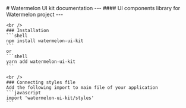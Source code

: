 
<Meta title="Watermelon UI Kit" />

<div className="sb-container">
  <div className='sb-section-title'>
    # Watermelon UI kit documentation
    ---
    #### UI components library for Watermelon project
    ---

    <br />
    ### Installation
    ```shell
    npm install watermelon-ui-kit
    ```
    or
    ```shell
    yarn add watermelon-ui-kit
    ```

    <br />
    ### Connecting styles file
    Add the following import to main file of your application
    ```javascript
    import 'watermelon-ui-kit/styles'
    ```
  </div>
</div>

<style>

</style>
